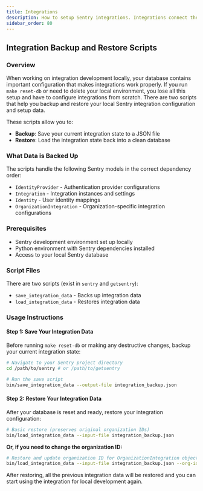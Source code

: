 ```yaml
---
title: Integrations
description: How to setup Sentry integrations. Integrations connect the Sentry server with other services.
sidebar_order: 80
---
```


<PageGrid/>



## Integration Backup and Restore Scripts

### Overview

When working on integration development locally, your database contains important configuration that makes integrations work properly. If you run `make reset-db` or need to delete your local environment, you lose all this setup and have to configure integrations from scratch.
There are two scripts that help you backup and restore your local Sentry integration configuration and setup data.

These scripts allow you to:
- **Backup**: Save your current integration state to a JSON file
- **Restore**: Load the integration state back into a clean database

### What Data is Backed Up

The scripts handle the following Sentry models in the correct dependency order:
- `IdentityProvider` - Authentication provider configurations
- `Integration` - Integration instances and settings  
- `Identity` - User identity mappings
- `OrganizationIntegration` - Organization-specific integration configurations

### Prerequisites

- Sentry development environment set up locally
- Python environment with Sentry dependencies installed
- Access to your local Sentry database

### Script Files

There are two scripts (exist in `sentry` and `getsentry`):

- `save_integration_data` - Backs up integration data
- `load_integration_data` - Restores integration data

### Usage Instructions

#### Step 1: Save Your Integration Data

Before running `make reset-db` or making any destructive changes, backup your current integration state:

```bash
# Navigate to your Sentry project directory
cd /path/to/sentry # or /path/to/getsentry

# Run the save script
bin/save_integration_data --output-file integration_backup.json
```

#### Step 2: Restore Your Integration Data

After your database is reset and ready, restore your integration configuration:

```bash
# Basic restore (preserves original organization IDs)
bin/load_integration_data --input-file integration_backup.json
```

**Or, if you need to change the organization ID:**

```bash
# Restore and update organization ID for OrganizationIntegration objects
bin/load_integration_data --input-file integration_backup.json --org-id 123
```

After restoring, all the previous integration data will be restored and you can start using the integration for local development again.
